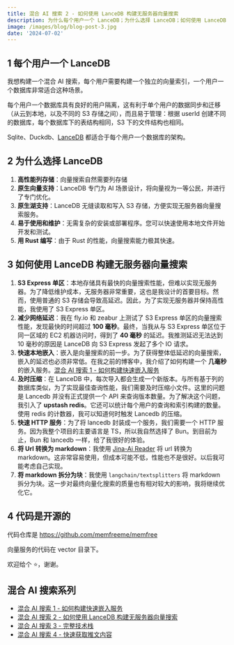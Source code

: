 ```yaml
---
title: 混合 AI 搜索 2 - 如何使用 LanceDB 构建无服务器向量搜索
description: 为什么每个用户一个 LanceDB；为什么选择 LanceDB；如何使用 LanceDB 构建无服务器向量搜索
image: /images/blog/blog-post-3.jpg
date: '2024-07-02'
---
```


## 1 每个用户一个 LanceDB

我想构建一个混合 AI 搜索，每个用户需要构建一个独立的向量索引，一个用户一个数据库非常适合这种场景。

每个用户一个数据库具有良好的用户隔离，这有利于单个用户的数据同步和迁移（从云到本地，以及不同的 S3 存储之间），而且易于管理：根据 userId 创建不同的数据库，每个数据库下的表结构相同，S3 下的文件结构也相同。

Sqlite、Duckdb、[LanceDB](https://lancedb.github.io/lancedb/) 都适合于每个用户一个数据库的架构。

## 2 为什么选择 LanceDB

1. **高性能列存储**：向量搜索自然需要列存储
2. **原生向量支持**：LanceDB 专门为 AI 场景设计，将向量视为一等公民，并进行了专门优化。
3. **原生湖支持**：LanceDB 无缝读取和写入 S3 存储，方便实现无服务器向量搜索服务。
4. **易于使用和维护**：无需复杂的安装或部署程序。您可以快速使用本地文件开始开发和测试。
5. **用 Rust 编写**：由于 Rust 的性能，向量搜索能力极其快速。

## 3 如何使用 LanceDB 构建无服务器向量搜索

1. **S3 Express 单区**：本地存储具有最快的向量搜索性能，但难以实现无服务器。为了降低维护成本，无服务器非常重要，这也是我设计的首要目标。然而，使用普通的 S3 存储会导致高延迟。因此，为了实现无服务器并保持高性能，我使用了 S3 Express 单区。
2. **减少网络延迟**：我在 fly.io 和 zeabur 上测试了 S3 Express 单区的向量搜索性能，发现最快的时间超过 **100 毫秒**。最终，当我从与 S3 Express 单区位于同一区域的 EC2 机器访问时，得到了 **40 毫秒** 的延迟。我推测延迟无法达到 10 毫秒的原因是 LanceDB 向 S3 Express 发起了多个 IO 请求。
3. **快速本地嵌入**：嵌入是向量搜索的前一步。为了获得整体低延迟的向量搜索，嵌入的延迟也必须非常低。在我之前的博客中，我介绍了如何构建一个 **几毫秒** 的嵌入服务。[混合 AI 搜索 1 - 如何构建快速嵌入服务](https://www.memfree.me/blog/fast-local-embedding-service)
4. **及时压缩**：在 LanceDB 中，每次导入都会生成一个新版本。与所有基于列的数据库类似，为了实现最佳查询性能，我们需要及时压缩小文件。这里的问题是 Lancedb 并没有正式提供一个 API 来查询版本数量。为了解决这个问题，我引入了 **upstash redis**。它还可以统计每个用户的查询和索引构建的数量。使用 redis 的计数器，我可以知道何时触发 Lancedb 的压缩。
5. **快速 HTTP 服务**：为了将 lancedb 封装成一个服务，我们需要一个 HTTP 服务。因为我整个项目的主要语言是 TS，所以我自然选择了 Bun。到目前为止，Bun 和 lancedb 一样，给了我很好的体验。
6. **将 Url 转换为 markdown**：我使用 [Jina-Ai Reader](https://www.memfree.me/blog/fast-local-embedding-service) 将 url 转换为 markdown。这非常容易使用，但成本可能不低，性能也不是很好。以后我可能考虑自己实现。
7. **将 markdown 拆分为块**：我使用 `langchain/textsplitters` 将 markdown 拆分为块。这一步对最终向量化搜索的质量也有相对较大的影响，我将继续优化它。

## 4 代码是开源的

代码仓库是 https://github.com/memfreeme/memfree

向量服务的代码在 vector 目录下。

欢迎给个 ⭐️，谢谢。

## 混合 AI 搜索系列

-   [混合 AI 搜索 1 - 如何构建快速嵌入服务](https://www.memfree.me/blog/fast-local-embedding-service)
-   [混合 AI 搜索 2 - 如何使用 LanceDB 构建无服务器向量搜索](https://www.memfree.me/blog/serverless-vector-search-lancedb)
-   [混合 AI 搜索 3 - 完整技术栈](https://www.memfree.me/blog/hybrid-ai-search-tech-stack)
-   [混合 AI 搜索 4 - 快速获取推文内容](https://www.memfree.me/blog/tweet-content-fast-free)
